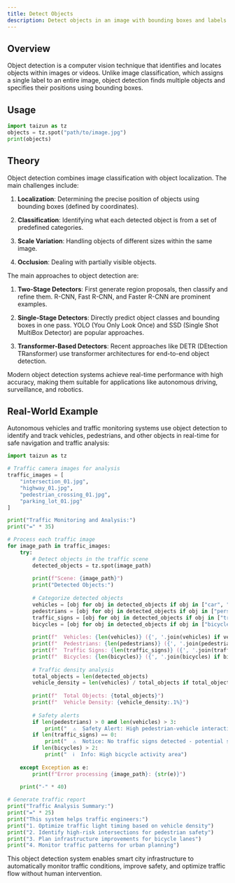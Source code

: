 ```yaml
---
title: Detect Objects
description: Detect objects in an image with bounding boxes and labels.
---
```


## Overview

Object detection is a computer vision technique that identifies and locates objects within images or videos. Unlike image classification, which assigns a single label to an entire image, object detection finds multiple objects and specifies their positions using bounding boxes.

## Usage

```python
import taizun as tz
objects = tz.spot("path/to/image.jpg")
print(objects)
```

## Theory

Object detection combines image classification with object localization. The main challenges include:

1. **Localization**: Determining the precise position of objects using bounding boxes (defined by coordinates).

2. **Classification**: Identifying what each detected object is from a set of predefined categories.

3. **Scale Variation**: Handling objects of different sizes within the same image.

4. **Occlusion**: Dealing with partially visible objects.

The main approaches to object detection are:

1. **Two-Stage Detectors**: First generate region proposals, then classify and refine them. R-CNN, Fast R-CNN, and Faster R-CNN are prominent examples.

2. **Single-Stage Detectors**: Directly predict object classes and bounding boxes in one pass. YOLO (You Only Look Once) and SSD (Single Shot MultiBox Detector) are popular approaches.

3. **Transformer-Based Detectors**: Recent approaches like DETR (DEtection TRansformer) use transformer architectures for end-to-end object detection.

Modern object detection systems achieve real-time performance with high accuracy, making them suitable for applications like autonomous driving, surveillance, and robotics.

## Real-World Example

Autonomous vehicles and traffic monitoring systems use object detection to identify and track vehicles, pedestrians, and other objects in real-time for safe navigation and traffic analysis:

```python
import taizun as tz

# Traffic camera images for analysis
traffic_images = [
    "intersection_01.jpg",
    "highway_01.jpg",
    "pedestrian_crossing_01.jpg",
    "parking_lot_01.jpg"
]

print("Traffic Monitoring and Analysis:")
print("=" * 35)

# Process each traffic image
for image_path in traffic_images:
    try:
        # Detect objects in the traffic scene
        detected_objects = tz.spot(image_path)
        
        print(f"Scene: {image_path}")
        print("Detected Objects:")
        
        # Categorize detected objects
        vehicles = [obj for obj in detected_objects if obj in ["car", "truck", "bus", "motorcycle"]]
        pedestrians = [obj for obj in detected_objects if obj in ["person", "pedestrian"]]
        traffic_signs = [obj for obj in detected_objects if obj in ["traffic light", "stop sign", "traffic sign"]]
        bicycles = [obj for obj in detected_objects if obj in ["bicycle", "bike"]]
        
        print(f"  Vehicles: {len(vehicles)} ({', '.join(vehicles) if vehicles else 'None'})")
        print(f"  Pedestrians: {len(pedestrians)} ({', '.join(pedestrians) if pedestrians else 'None'})")
        print(f"  Traffic Signs: {len(traffic_signs)} ({', '.join(traffic_signs) if traffic_signs else 'None'})")
        print(f"  Bicycles: {len(bicycles)} ({', '.join(bicycles) if bicycles else 'None'})")
        
        # Traffic density analysis
        total_objects = len(detected_objects)
        vehicle_density = len(vehicles) / total_objects if total_objects > 0 else 0
        
        print(f"  Total Objects: {total_objects}")
        print(f"  Vehicle Density: {vehicle_density:.1%}")
        
        # Safety alerts
        if len(pedestrians) > 0 and len(vehicles) > 3:
            print("  ⚠️  Safety Alert: High pedestrian-vehicle interaction area")
        if len(traffic_signs) == 0:
            print("  ⚠️  Notice: No traffic signs detected - potential signage issue")
        if len(bicycles) > 2:
            print("  ℹ️  Info: High bicycle activity area")
            
    except Exception as e:
        print(f"Error processing {image_path}: {str(e)}")
    
    print("-" * 40)

# Generate traffic report
print("Traffic Analysis Summary:")
print("=" * 25)
print("This system helps traffic engineers:")
print("1. Optimize traffic light timing based on vehicle density")
print("2. Identify high-risk intersections for pedestrian safety")
print("3. Plan infrastructure improvements for bicycle lanes")
print("4. Monitor traffic patterns for urban planning")
```

This object detection system enables smart city infrastructure to automatically monitor traffic conditions, improve safety, and optimize traffic flow without human intervention.